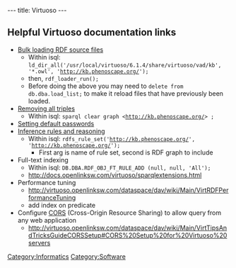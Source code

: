 ---
title: Virtuoso
---

==Helpful Virtuoso documentation links==
* [http://www.openlinksw.com/dataspace/dav/wiki/Main/VirtBulkRDFLoader Bulk loading RDF source files]
** Within isql: <code>ld_dir_all('/usr/local/virtuoso/6.1.4/share/virtuoso/vad/kb', '*.owl', 'http://kb.phenoscape.org/');</code>
** then, <code>rdf_loader_run();</code>
** Before doing the above you may need to <code>delete from db.dba.load_list;</code> to make it reload files that have previously been loaded.
* [http://www.openlinksw.com/dataspace/dav/wiki/Main/VirtRemoveTriples Removing all triples]
** Within isql: <code>sparql clear graph <http://kb.phenoscape.org/> ;</code>
* [http://docs.openlinksw.com/virtuoso/newadminui.html Setting default passwords]
* [http://docs.openlinksw.com/virtuoso/rdfsparqlrule.html Inference rules and reasoning]
** Within isql: <code>rdfs_rule_set('http://kb.phenoscape.org/', 'http://kb.phenoscape.org/');</code>
***First arg is name of rule set, second is RDF graph to include
* Full-text indexing
** Within isql: <code>DB.DBA.RDF_OBJ_FT_RULE_ADD (null, null, 'All');</code>
** http://docs.openlinksw.com/virtuoso/sparqlextensions.html
* Performance tuning
** http://virtuoso.openlinksw.com/dataspace/dav/wiki/Main/VirtRDFPerformanceTuning
** add index on predicate
* Configure [http://en.wikipedia.org/wiki/Cross-origin_resource_sharing CORS] (Cross-Origin Resource Sharing) to allow query from any web application
** http://virtuoso.openlinksw.com/dataspace/dav/wiki/Main/VirtTipsAndTricksGuideCORSSetup#CORS%20Setup%20for%20Virtuoso%20servers

[[Category:Informatics]]
[[Category:Software]]
